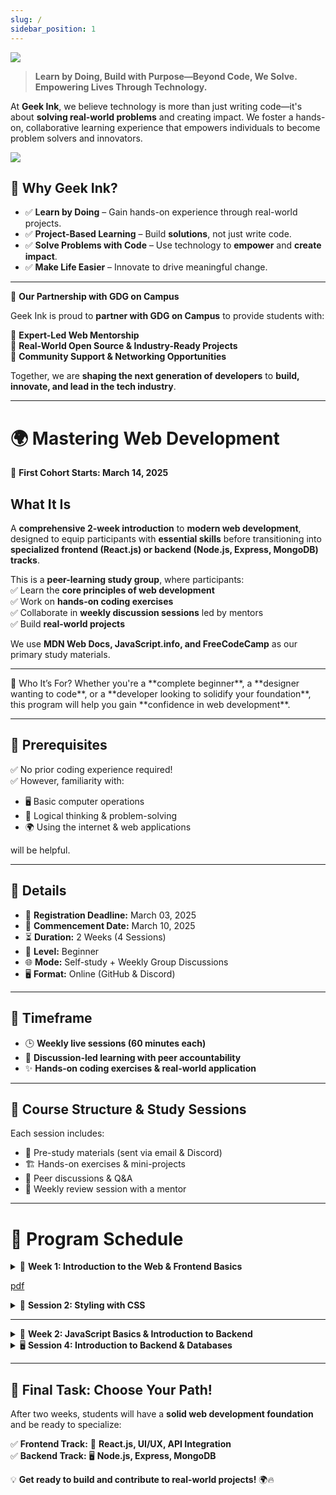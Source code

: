 ```yaml
---
slug: /
sidebar_position: 1
---
```



![](../static/img/hero.png)

<Quotes fetchFromAPI={true} />

> **Learn by Doing, Build with Purpose—Beyond Code, We Solve. Empowering Lives Through Technology.**  

At **Geek Ink**, we believe technology is more than just writing code—it's about **solving real-world problems** and creating impact. We foster a hands-on, collaborative learning experience that empowers individuals to become problem solvers and innovators.  

![](../static/img/heroCover.png)

## **🌟 Why Geek Ink?**  
- ✅ **Learn by Doing** – Gain hands-on experience through real-world projects.  
- ✅ **Project-Based Learning** – Build **solutions**, not just write code.  
- ✅ **Solve Problems with Code** – Use technology to **empower** and **create impact**.  
- ✅ **Make Life Easier** – Innovate to drive meaningful change.  

---  

<Heading color="#1e88e5"> 🤝 **Our Partnership with GDG on Campus**</Heading>  

Geek Ink is proud to **partner with GDG on Campus** to provide students with:  

🔹 **Expert-Led Web Mentorship**  
🔹 **Real-World Open Source & Industry-Ready Projects**  
🔹 **Community Support & Networking Opportunities**  

Together, we are **shaping the next generation of developers** to **build, innovate, and lead in the tech industry**.  

---  

# 🌍 Mastering Web Development 

🚀 **First Cohort Starts: March 14, 2025**

## **What It Is**  
A **comprehensive 2-week introduction** to **modern web development**, designed to equip participants with **essential skills** before transitioning into **specialized frontend (React.js) or backend (Node.js, Express, MongoDB) tracks**.  

This is a **peer-learning study group**, where participants:  
✅ Learn the **core principles of web development**  
✅ Work on **hands-on coding exercises**  
✅ Collaborate in **weekly discussion sessions** led by mentors  
✅ Build **real-world projects**  

We use **MDN Web Docs, JavaScript.info, and FreeCodeCamp** as our primary study materials.  

---

<Heading level={4}>
📌 Who It’s For?  
</Heading>
Whether you're a **complete beginner**, a **designer wanting to code**, or a **developer looking to solidify your foundation**, this program will help you gain **confidence in web development**.  

---

## **📌 Prerequisites**  
✅ No prior coding experience required!  
✅ However, familiarity with:  
   - 🖥 Basic computer operations  
   - 🧠 Logical thinking & problem-solving  
   - 🌍 Using the internet & web applications  
   
will be helpful.  

---

## **📌 Details**  
- 📅 **Registration Deadline:** March 03, 2025  
- 🚀 **Commencement Date:** March 10, 2025  
- ⏳ **Duration:** 2 Weeks (4 Sessions)  
- 🎯 **Level:** Beginner  
- 🌐 **Mode:** Self-study + Weekly Group Discussions  
- 🖥 **Format:** Online (GitHub & Discord)  

---

## **📌 Timeframe**  
- 🕒 **Weekly live sessions (60 minutes each)**  
- 🎤 **Discussion-led learning with peer accountability**  
- ✨ **Hands-on coding exercises & real-world application**  
  
---


## **📌 Course Structure & Study Sessions**  
Each session includes:  
- 📌 Pre-study materials (sent via email & Discord)  
- 🏗 Hands-on exercises & mini-projects  
- 👥 Peer discussions & Q&A  
- 🎤 Weekly review session with a mentor  

---

# **📅 Program Schedule**  

<details>
<summary>📌 <strong>Week 1: Introduction to the Web & Frontend Basics</strong></summary>

### **Session 1: How the Web Works & HTML Basics**  
✔ **Topics Covered:**  
   - 🌍 How the web works (**Clients, Servers, HTTP, DNS**)  
   - 📑 Introduction to **HTML & Semantic Markup**  

✔ **Hands-on Exercises:**  
   - 🛠 Set up **VS Code & GitHub Pages**  
   - 📄 Create a **basic HTML webpage**  

✔ **Deliverable:**  
   - ✅ A **personal profile page hosted on GitHub Pages**  

📖 **Learning Resources:**  
- [🔗 MDN HTML Basics](https://developer.mozilla.org/en-US/docs/Learn/HTML)  
</details>


[pdf](@site/static/pdf/WebDevelopmentFundamentals.pdf)


<details>
<summary>🎨 <strong>Session 2: Styling with CSS</strong></summary>

✔ **Topics Covered:**  
   - 🎨 CSS Selectors, Box Model, Colors, Fonts  
   - 📱 Responsive Design (**Media Queries, Flexbox**)  

✔ **Hands-on Exercises:**  
   - 🎭 Style the **profile page with CSS**  
   - 📐 Implement **a responsive layout using Flexbox**  

✔ **Deliverable:**  
   - ✅ A **fully styled, mobile-friendly webpage**  

📖 **Learning Resources:**  
- [🔗 CSS Tricks – Flexbox Guide](https://css-tricks.com/snippets/css/a-guide-to-flexbox/)  
</details>

---

<details>
<summary>📌 <strong>Week 2: JavaScript Basics & Introduction to Backend</strong></summary>

### **Session 3: JavaScript for Beginners**  
✔ **Topics Covered:**  
   - 🎯 JavaScript Variables & Data Types  
   - ⚡ Functions, Events & DOM Manipulation  

✔ **Hands-on Exercises:**  
   - 🏗 Add **interactive elements** (clickable buttons, text updates)  
   - 📋 Build a **simple To-Do List app**  

✔ **Deliverable:**  
   - ✅ A **JavaScript-powered interactive webpage**  

📖 **Learning Resources:**  
- [🔗 MDN JavaScript Guide](https://developer.mozilla.org/en-US/docs/Web/JavaScript/Guide)  
</details>

<details>
<summary>🖥️ <strong>Session 4: Introduction to Backend & Databases</strong></summary>

✔ **Topics Covered:**  
   - 🔌 What are **Servers & APIs**?  
   - 🏛 Basics of **Node.js, Express, and MongoDB**  

✔ **Hands-on Exercises:**  
   - 🔄 Make a **simple API call using Fetch**  
   - 🗄 Discuss **how databases store & retrieve data**  

✔ **Deliverable:**  
   - ✅ A **working API request demo**  

📖 **Learning Resources:**  
- [🔗 What is an API?](https://developer.mozilla.org/en-US/docs/Learn/JavaScript/Client-side_web_APIs/Introduction)  
</details>

---

## 🚀 **Final Task: Choose Your Path!**  
After two weeks, students will have a **solid web development foundation** and be ready to specialize:  

✅ **Frontend Track:** 🎨 **React.js, UI/UX, API Integration**  
✅ **Backend Track:** 🖥 **Node.js, Express, MongoDB**  

💡 **Get ready to build and contribute to real-world projects!** 🌍🔥  

<Comment />